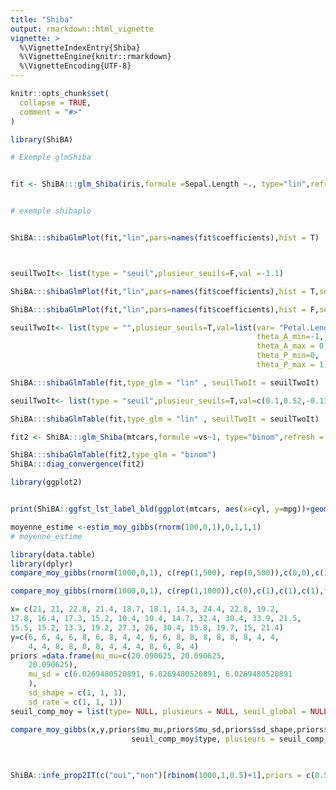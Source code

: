 ```yaml
---
title: "Shiba"
output: rmarkdown::html_vignette
vignette: >
  %\VignetteIndexEntry{Shiba}
  %\VignetteEngine{knitr::rmarkdown}
  %\VignetteEncoding{UTF-8}
---
```


```r
knitr::opts_chunk$set(
  collapse = TRUE,
  comment = "#>"
)
```

```r


library(ShiBA)
```


```r
# Exemple glmShiba


fit <- ShiBA:::glm_Shiba(iris,formule =Sepal.Length ~., type="lin",refresh = 0)



```

```r
# exemple shibaplo


ShiBA:::shibaGlmPlot(fit,"lin",pars=names(fit$coefficients),hist = T)




```

```r


seuilTwoIt<- list(type = "seuil",plusieur_seuils=F,val =-1.1)

ShiBA:::shibaGlmPlot(fit,"lin",pars=names(fit$coefficients),hist = T,seuilTwoIt = seuilTwoIt,color_1 = "#0000FF",color_2 = "red", )
```



```r


ShiBA:::shibaGlmPlot(fit,"lin",pars=names(fit$coefficients),hist = F,seuilTwoIt = seuilTwoIt)

```


```r


seuilTwoIt<- list(type = "",plusieur_seuils=T,val=list(var= "Petal.Length",
                                                       theta_A_min=-1,
                                                       theta_A_max = 0,
                                                       theta_P_min=0,
                                                       theta_P_max = 1))

ShiBA:::shibaGlmTable(fit,type_glm = "lin" , seuilTwoIt = seuilTwoIt)
```


```r
seuilTwoIt<- list(type = "seuil",plusieur_seuils=T,val=c(0.1,0.52,-0.13,0.4,0.5))

ShiBA:::shibaGlmTable(fit,type_glm = "lin" , seuilTwoIt = seuilTwoIt)
```


```r
fit2 <- ShiBA:::glm_Shiba(mtcars,formule =vs~1, type="binom",refresh = 0)
```



```r




ShiBA:::shibaGlmTable(fit2,type_glm = "binom")
ShiBA:::diag_convergence(fit2)
```


```r
library(ggplot2)


print(ShiBA::ggfst_lst_label_bld(ggplot(mtcars, aes(x=cyl, y=mpg))+geom_point()))
```

```r


moyenne_estime <-estim_moy_gibbs(rnorm(100,0,1),0,1,1,1)
# moyenne_estime
```

```r


library(data.table)
library(dplyr)
compare_moy_gibbs(rnorm(1000,0,1), c(rep(1,500), rep(0,500)),c(0,0),c(1,1),c(1,1),c(1,1),type="seuil",plusieurs =F,seuil_global = 0)
```

```r
compare_moy_gibbs(rnorm(1000,0,1), c(rep(1,1000)),c(0),c(1),c(1),c(1),type="seuil",plusieurs =F,seuil_global = 0)
```


```r
x= c(21, 21, 22.8, 21.4, 18.7, 18.1, 14.3, 24.4, 22.8, 19.2, 
17.8, 16.4, 17.3, 15.2, 10.4, 10.4, 14.7, 32.4, 30.4, 33.9, 21.5, 
15.5, 15.2, 13.3, 19.2, 27.3, 26, 30.4, 15.8, 19.7, 15, 21.4)
y=c(6, 6, 4, 6, 8, 6, 8, 4, 4, 6, 6, 8, 8, 8, 8, 8, 8, 4, 4, 
    4, 4, 8, 8, 8, 8, 4, 4, 4, 8, 6, 8, 4)
priors =data.frame(mu_mu=c(20.090625, 20.090625, 
    20.090625),
    mu_sd = c(6.0269480520891, 6.0269480520891, 6.0269480520891
    ),
    sd_shape = c(1, 1, 1),
    sd_rate = c(1, 1, 1))
seuil_comp_moy = list(type= NULL, plusieurs = NULL, seuil_global = NULL)


```
```r


compare_moy_gibbs(x,y,priors$mu_mu,priors$mu_sd,priors$sd_shape,priors$sd_rate,
                           seuil_comp_moy$type, plusieurs = seuil_comp_moy$plusieurs)
      
      
```
```r
ShiBA::infe_prop2IT(c("oui","non")[rbinom(1000,1,0.5)+1],priors = c(0.5,0.5))



```

